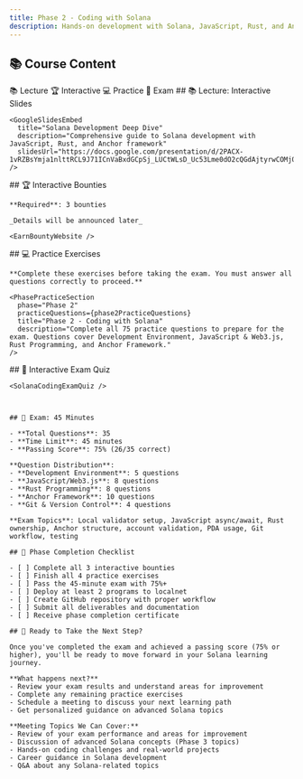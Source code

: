```yaml
---
title: Phase 2 - Coding with Solana
description: Hands-on development with Solana, JavaScript, Rust, and Anchor framework
---
```



## 📚 Course Content

<TabbedContent defaultTab="lecture">
  <TabList>
    <Tab value="lecture">📚 Lecture</Tab>
    <Tab value="interactive">🏆 Interactive</Tab>
    <Tab value="practice">💻 Practice</Tab>
    <Tab value="exam">📝 Exam</Tab>
  </TabList>

  <TabContent value="lecture">
    ## 📚 Lecture: Interactive Slides

    <GoogleSlidesEmbed
      title="Solana Development Deep Dive"
      description="Comprehensive guide to Solana development with JavaScript, Rust, and Anchor framework"
      slidesUrl="https://docs.google.com/presentation/d/2PACX-1vRZBsYmja1nlttRCL9J71ICnVaBxdGCpSj_LUCtWLsD_Uc53Lme0dO2cQGdAjtyrwCOMj0vJIBgRaso"
    />
  </TabContent>

  <TabContent value="interactive">
    ## 🏆 Interactive Bounties

    **Required**: 3 bounties

    _Details will be announced later_

    <EarnBountyWebsite />
  </TabContent>

  <TabContent value="practice">
    ## 💻 Practice Exercises

    **Complete these exercises before taking the exam. You must answer all questions correctly to proceed.**

    <PhasePracticeSection
      phase="Phase 2"
      practiceQuestions={phase2PracticeQuestions}
      title="Phase 2 - Coding with Solana"
      description="Complete all 75 practice questions to prepare for the exam. Questions cover Development Environment, JavaScript & Web3.js, Rust Programming, and Anchor Framework."
    />
  </TabContent>

  <TabContent value="exam">
    ## 📝 Interactive Exam Quiz

    <SolanaCodingExamQuiz />



    ## 📝 Exam: 45 Minutes

    - **Total Questions**: 35
    - **Time Limit**: 45 minutes
    - **Passing Score**: 75% (26/35 correct)

    **Question Distribution**:
    - **Development Environment**: 5 questions
    - **JavaScript/Web3.js**: 8 questions
    - **Rust Programming**: 8 questions
    - **Anchor Framework**: 10 questions
    - **Git & Version Control**: 4 questions

    **Exam Topics**: Local validator setup, JavaScript async/await, Rust ownership, Anchor structure, account validation, PDA usage, Git workflow, testing

    ## 🎯 Phase Completion Checklist

    - [ ] Complete all 3 interactive bounties
    - [ ] Finish all 4 practice exercises
    - [ ] Pass the 45-minute exam with 75%+
    - [ ] Deploy at least 2 programs to localnet
    - [ ] Create GitHub repository with proper workflow
    - [ ] Submit all deliverables and documentation
    - [ ] Receive phase completion certificate

    ## 🎯 Ready to Take the Next Step?

    Once you've completed the exam and achieved a passing score (75% or higher), you'll be ready to move forward in your Solana learning journey. 

    **What happens next?**
    - Review your exam results and understand areas for improvement
    - Complete any remaining practice exercises
    - Schedule a meeting to discuss your next learning path
    - Get personalized guidance on advanced Solana topics

    **Meeting Topics We Can Cover:**
    - Review of your exam performance and areas for improvement
    - Discussion of advanced Solana concepts (Phase 3 topics)
    - Hands-on coding challenges and real-world projects
    - Career guidance in Solana development
    - Q&A about any Solana-related topics
  </TabContent>
</TabbedContent>

